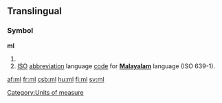 {{also|Ml|ML|mL|.ml|µl}}
==Translingual==

===Symbol===
'''ml'''

# {{SI-unit-2|milli|liter|litre|[[fluid measure]]}}
# [[ISO]] [[abbreviation]] language [[code]] for '''[[Malayalam]]''' language (ISO 639-1).

[[Category:Units of measure]]

[[af:ml]]
[[fr:ml]]
[[csb:ml]]
[[hu:ml]]
[[fi:ml]]
[[sv:ml]]
